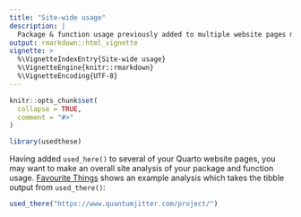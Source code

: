 ```yaml
---
title: "Site-wide usage"
description: | 
  Package & function usage previously added to multiple website pages may now be further aggregated to support a site-wide analysis.
output: rmarkdown::html_vignette
vignette: >
  %\VignetteIndexEntry{Site-wide usage}
  %\VignetteEngine{knitr::rmarkdown}
  %\VignetteEncoding{UTF-8}
---
```


```r
knitr::opts_chunk$set(
  collapse = TRUE,
  comment = "#>"
)
```

```r
library(usedthese)
```

Having added `used_here()` to several of your Quarto website pages, you may want to make an overall site analysis of your package and function usage. [Favourite Things](https://www.quantumjitter.com/project/box/) shows an example analysis which takes the tibble output from `used_there()`:

```r

used_there("https://www.quantumjitter.com/project/")
```
